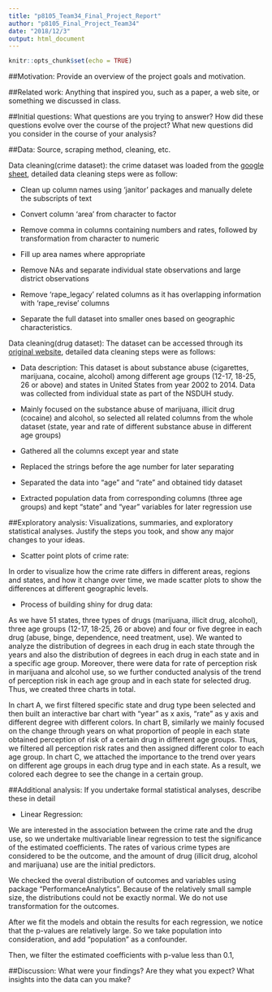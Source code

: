 ```yaml
---
title: "p8105_Team34_Final_Project_Report"
author: "p8105_Final_Project_Team34"
date: "2018/12/3"
output: html_document
---
```


```r
knitr::opts_chunk$set(echo = TRUE)
```

##Motivation: Provide an overview of the project goals and motivation.


##Related work: Anything that inspired you, such as a paper, a web site, or something we discussed in class.


##Initial questions: What questions are you trying to answer? How did these questions evolve over the course of the project? What new questions did you consider in the course of your analysis?


##Data: Source, scraping method, cleaning, etc.

Data cleaning(crime dataset): the crime dataset was loaded from the [google sheet](https://docs.google.com/spreadsheets/d/1iYhSFxs_IdRDrfrn1xqdK6uesNKWRjCIJ2GYloO0Ll8/edit#gid=249460096), detailed data cleaning steps were as follow:

 * Clean up column names using 'janitor' packages and manually delete the subscripts of text
 
 * Convert column 'area' from character to factor
 
 * Remove comma in columns containing numbers and rates, followed by transformation from character to numeric
 
 * Fill up area names where appropriate
 
 * Remove NAs and separate individual state observations and large district observations
 
 * Remove 'rape_legacy' related columns as it has overlapping information with 'rape_revise' columns
 
 * Separate the full dataset into smaller ones based on geographic characteristics.
 
Data cleaning(drug dataset): The dataset can be accessed through its [original website](https://think.cs.vt.edu/corgis/csv/drugs/drugs.html), detailed data cleaning steps were as follows: 
 
 * Data description: This dataset is about substance abuse (cigarettes, marijuana, cocaine, alcohol) among different age groups (12-17, 18-25, 26 or above) and states in United States from year 2002 to 2014. Data was collected from individual state as part of the NSDUH study. 
 
 * Mainly focused on the substance abuse of marijuana, illicit drug (cocaine) and alcohol, so selected all related columns from the whole dataset (state, year and rate of different substance abuse in different age groups)
 
 * Gathered all the columns except year and state
 
 * Replaced the strings before the age number for later separating
 
 * Separated the data into “age” and “rate” and obtained tidy dataset
 
 * Extracted population data from corresponding columns (three age groups) and kept “state” and “year” variables for later regression use
 



##Exploratory analysis: Visualizations, summaries, and exploratory statistical analyses. Justify the steps you took, and show any major changes to your ideas.

* Scatter point plots of crime rate:

In order to visualize how the crime rate differs in different areas, regions and states, and how it change over time, we made scatter plots to show the differences at different geographic levels.

* Process of building shiny for drug data:

As we have 51 states, three types of drugs (marijuana, illicit drug, alcohol), three age groups (12-17, 18-25, 26 or above) and four or five degree in each drug (abuse, binge, dependence, need treatment, use). We wanted to analyze the distribution of degrees in each drug in each state through the years and also the distribution of degrees in each drug in each state and in a specific age group. Moreover, there were data for rate of perception risk in marijuana and alcohol use, so we further conducted analysis of the trend of perception risk in each age group and in each state for selected drug. Thus, we created three charts in total.

In chart A, we first filtered specific state and drug type been selected and then built an interactive bar chart with “year” as x axis, “rate” as y axis and different degree with different colors. In chart B, similarly we mainly focused on the change through years on what proportion of people in each state obtained perception of risk of a certain drug in different age groups. Thus, we filtered all perception risk rates and then assigned different color to each age group. In chart C, we attached the importance to the trend over years on different age groups in each drug type and in each state. As a result, we colored each degree to see the change in a certain group.





##Additional analysis: If you undertake formal statistical analyses, describe these in detail

* Linear Regression:

We are interested in the association between the crime rate and the drug use, so we undertake multivariable linear regression to test the significance of the estimated coefficients.
The rates of various crime types are considered to be the outcome, and the amount of drug (illicit drug, alcohol and marijuana) use are the initial predictors.

We checked the overal distribution of outcomes and variables using package "PerformanceAnalytics". Because of the relatively small sample size, the distributions could not be exactly normal. We do not use transformation for the outcomes.

After we fit the models and obtain the results for each regression, we notice that the p-values are relatively large. So we take population into consideration, and add "population" as a confounder.

Then, we filter the estimated coefficients with p-value less than 0.1, 

##Discussion: What were your findings? Are they what you expect? What insights into the data can you make?


